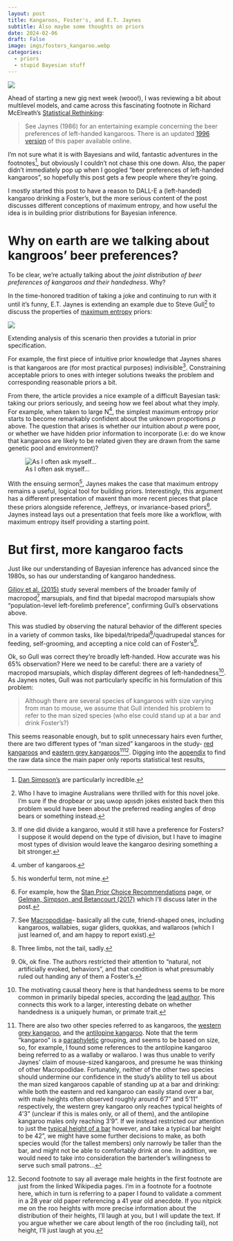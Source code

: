 ```yaml
---
layout: post
title: Kangaroos, Foster's, and E.T. Jaynes
subtitle: Also maybe some thoughts on priors
date: 2024-02-06
draft: False
image: imgs/fosters_kangaroo.webp
categories:
  - priors
  - stupid Bayesian stuff
---
```


![](imgs/fosters_kangaroo.webp){fig-align="center"}

Ahead of starting a new gig next week (wooo!), I was reviewing a bit about
multilevel models, and came across this fascinating footnote in Richard McElreath's
[Statistical Rethinking](https://xcelab.net/rm/statistical-rethinking/):

> See Jaynes (1986) for an entertaining example concerning the beer preferences
of left-handed kangaroos. There is an updated [1996 version](https://bayes.wustl.edu/etj/articles/cmonkeys.pdf) of this paper available
online.

I'm not sure what it is with Bayesians and wild, fantastic adventures in the footnotes[^1], but obviously
I couldn't not chase this one down. Also, the paper didn't immediately pop
up when I googled "beer preferences of left-handed kangaroos", so hopefully this post
gets a few people where they're going.

I mostly started this post to have a reason to DALL-E a (left-handed) kangaroo
drinking a Foster's, but the more serious content of the post discusses different
conceptions of maximum entropy, and how useful the idea is in building prior
distributions for Bayesian inference.


# Why on earth are we talking about kangroos' beer preferences?

To be clear, we're actually talking about the *joint distribution of beer preferences of kangaroos
and their handedness*. Why?

In the time-honored tradition of taking a joke and continuing to run with it
until it's funny, E.T. Jaynes is extending an example due to Steve Gull[^2] to discuss
the properties of [maximum entropy](https://en.wikipedia.org/wiki/Principle_of_maximum_entropy) priors:


![](imgs/problem_setup.png){fig-align="center"}

Extending analysis of this scenario then
provides a tutorial in prior specification.

For example, the first piece of intuitive prior knowledge that Jaynes shares
is that kangaroos are (for most practical purposes) indivisible[^3]. Constraining acceptable priors
to ones with integer solutions tweaks the problem and corresponding reasonable
priors a bit.

From there, the article provides a nice example of a difficult Bayesian task:
taking our priors seriously, and seeing how we feel about what they imply. For example, when
taken to large N[^4], the simplest maximum entropy prior starts to become
remarkably confident about the unknown proportions $p$ above. The question that arises
is whether our intuition about $p$ were poor, or whether we have hidden prior
information to incorporate (i.e: do we know that kangaroos are likely to be
related given they are drawn from the same genetic pool and environment)?

![As I often ask myself...](imgs/hidden_kangaroo_knowledge.png){fig-align="center"}

With the ensuing sermon[^5], Jaynes makes the case that maximum entropy remains
a useful, logical tool for building priors. Interestingly, this argument has a
different presentation of maxent than more recent pieces that place these priors alongside
reference, Jeffreys, or invariance-based priors[^6]. Jaynes instead lays out
a presentation that feels more like a workflow, with maximum entropy itself
providing a starting point.

# But first, more kangaroo facts

Just like our understanding of Bayesian inference has advanced since the 1980s,
so has our understanding of kangaroo handedness.

[Giljov et al. (2015)](https://www.cell.com/current-biology/fulltext/S0960-9822(15)00617-X#articleInformation)
study several members of the broader family of macropod[^7] marsupials, and find
that bipedal macropod marsupials show "population-level left-forelimb preference",
confirming Gull's observations above.

This was studied by observing the natural behavior of the different species in
a variety of common tasks, like bipedal/tripedal[^8]/quadrupedal stances for
feeding, self-grooming, and accepting a nice cold can of Foster's[^9].

Ok, so Gull was correct they're broadly left-handed. How accurate was his
65% observation? Here we need to be careful: there are a variety of
macropod marsupials, which display different degrees of left-handedness[^10]. As Jaynes
notes,  Gull was not particularly specific in his formulation of this problem:

> Although there are several species of kangaroos with size varying from man to mouse,
we assume that Gull intended his problem to refer to the man sized species
(who else could stand up at a bar and drink Foster's?)

This seems reasonable enough, but to split unnecessary hairs even further, there
are two different types of "man sized" kangaroos in the study- [red kangaroos](https://en.wikipedia.org/wiki/Red_kangaroo)
and [eastern grey kangaroos](https://en.wikipedia.org/wiki/Eastern_grey_kangaroo)[^11][^12]. Digging into the [appendix](https://www.cell.com/cms/10.1016/j.cub.2015.05.043/attachment/6b90006c-b1dc-4683-97dd-03dabd0fdebc/mmc1) to find the raw data since the main paper
only reports statistical test results, 


[^1]: [Dan Simpson's](https://dansblog.netlify.app/) are particularly incredible.
[^2]: Who I have to imagine Australians were thrilled with for this novel joke. I'm
sure if the dropbear or  ʇxǝʇ uʍop ǝpᴉsdn jokes existed back then this problem
would have been about the preferred reading angles of drop bears or something instead.
[^3]: If one did divide a kangaroo, would it still have a preference for Fosters?
I suppose it would depend on the type of division, but I have to imagine most
types of division would leave the kangaroo desiring something a bit stronger.
[^4]: umber of kangaroos.
[^5]: his wonderful term, not mine.
[^6]: For example, how the [Stan Prior Choice Recommendations](https://github.com/stan-dev/stan/wiki/Prior-Choice-Recommendations#general-principles) page, or [Gelman, Simpson, and Betancourt (2017)](https://www.mdpi.com/1099-4300/19/10/555) which I'll discuss later in the post.
[^7]: See [Macropodidae](https://en.wikipedia.org/wiki/Macropodidae)- basically
all the cute, friend-shaped ones, including kangaroos, wallabies, sugar gliders, quokkas, and
wallaroos (which I just learned of, and am happy to report exist).
[^8]: Three limbs, not the tail, sadly.
[^9]: Ok, ok fine. The authors restricted their attention to "natural, not artificially evoked, behaviors",
and that condition is what presumably ruled out handing any of them a Foster's.
[^10]: The motivating causal theory here is that handedness seems to be more common
in primarily bipedal species, according the [lead author](https://www.smithsonianmag.com/science-nature/kangaroos-are-lefties-and-can-teach-us-about-human-handedness-180955630/). This connects this work to a larger, interesting debate on whether handedness is a uniquely human,
or primate trait.
[^11]: There are also two other species referred to as kangaroos, the [western
grey kangaroo](https://en.wikipedia.org/wiki/Western_grey_kangaroo), and the [antilopine kangaroo](https://en.wikipedia.org/wiki/Antilopine_kangaroo). Note that the term "kangaroo" is
a [paraphyletic](https://en.wikipedia.org/wiki/Paraphyly) grouping, and seems to be based on size, so, for example, I found some references to the antilopine kangaroo being referred to as a wallaby or wallaroo. I was thus unable to verify Jaynes' claim of mouse-sized kangaroos, and presume he was thinking of other Macropodidae. Fortunately, neither of the other two species should undermine our confidence in the study's ability to tell us about the man sized kangaroos capable of standing up at a bar and drinking: while both the eastern and red kangaroo can easily stand over a bar, with male heights often observed roughly around 6'7" and 5'11" respectively, the western grey kangaroo only reaches typical heights of 4'3" (unclear if this is males only, or all of them), and the antilopine kangaroo males only reaching 3'9". If we instead restricted our attention to just the [typical height of a bar](https://letmegooglethat.com/?q=typical+height+of+a+bar) however, and take a typical bar height to be 42", we might have some further decisions to make, as both species would (for the tallest members) only narrowly be taller than the bar, and might not be able to comfortably drink at one. In addition, we would need to take into consideration the bartender's willingness to serve such small patrons...
[^12]: Second footnote to say all average male heights in the first footnote are just from the linked Wikipedia pages. I'm in a footnote for a footnote here, which in turn is referring to a paper I found to validate a comment in a 28 year old paper referencing a 41 year old anecdote. If you nitpick me on the roo heights with more precise information about the distribution of their heights, I'll laugh at you, but I will update the text. If you argue whether we care about length of the roo (including tail), not height, I'll just laugh at you.